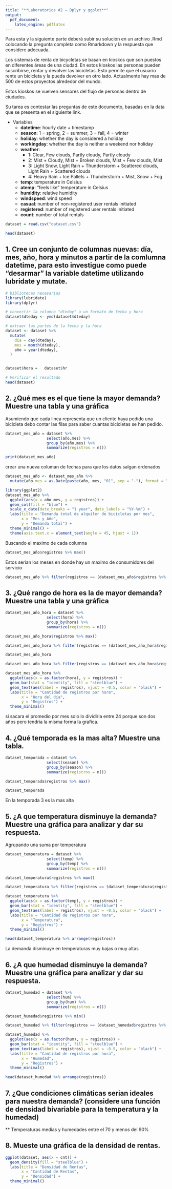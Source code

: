 ```yaml
---
title: "**Laboratorios #2 – Dplyr y ggplot**"
output:
  pdf_document:
    latex_engine: pdflatex
---
```


Para esta y la siguiente parte deberá subir su solución en un archivo
.Rmd colocando la pregunta completa como Rmarkdown y la respuesta que
considere adecuada.

Los sistemas de renta de bicycletas se basan en kioskos que son puestos
en diferentes áreas de una ciudad. En estos kioskos las personas pueden
suscribirse, rentar y devolver las bicicletas.
Esto permite que el usuario rente un bicicleta y la pueda devolver en
otro lado. Actualmente hay mas de 500 de estos proyectos alrededor del
mundo.

Estos kioskos se vuelven sensores del flujo de personas dentro de
ciudades.

Su tarea es contestar las preguntas de este documento, basadas en la
data que se presenta en el siguiente link.

- Variables
    - **datetime**: hourly date + timestamp
    - **season**: 1 = spring, 2 = summer, 3 = fall, 4 = winter
    - **holiday**: whether the day is considered a holiday
    - **workingday**: whether the day is neither a weekend nor holiday
    - **weather**:
        - 1: Clear, Few clouds, Partly cloudy, Partly cloudy
        - 2: Mist + Cloudy, Mist + Broken clouds, Mist + Few clouds, Mist
        - 3: Light Snow, Light Rain + Thunderstorm + Scattered clouds, Light Rain + Scattered clouds
        - 4: Heavy Rain + Ice Pallets + Thunderstorm + Mist, Snow + Fog
    - **temp**: temperature in Celsius
    - **atemp**: "feels like" temperature in Celsius
    - **humidity**: relative humidity
    - **windspeed**: wind speed
    - **casual**: number of non-registered user rentals initiated
    - **registered**: number of registered user rentals initiated
    - **count**: number of total rentals
    
```r

dataset = read.csv("dataset.csv")

head(dataset)

```


## 1. Cree un conjunto de columnas nuevas: día, mes, año, hora y minutos a partir de la comlumna datetime, para esto investigue como puede “desarmar” la variable datetime utilizando lubridate y mutate. 


```r
# bibliotecas necesarias
library(lubridate)
library(dplyr)

# convertir la columna "dteday" a un formato de fecha y hora
dataset$dteday <- ymd(dataset$dteday)

# extraer las partes de la fecha y la hora
dataset <- dataset %>%
  mutate(
    dia = day(dteday),
    mes = month(dteday),
    año = year(dteday),
  )


dataset$hora =   dataset$hr

# Verificar el resultado
head(dataset)

```

## 2. ¿Qué mes es el que tiene la mayor demanda? Muestre una tabla y una gráfica


Asumiendo que cada linea representa que un cliente haya pedido una bicicleta debo contar las filas para saber cuantas bicicletas se han pedido.

```r
dataset_mes_año = dataset %>% 
                  select(año,mes) %>% 
                  group_by(año,mes) %>%
                  summarize(registros = n())

print(dataset_mes_año)
```

crear una nueva columan de fechas para que los datos salgan ordenados

```r

dataset_mes_año <- dataset_mes_año %>%
  mutate(año_mes = as.Date(paste(año, mes, "01", sep = "-"), format = "%Y-%m-%d"))

```


```r
library(ggplot2)
dataset_mes_año %>%
  ggplot(aes(x = año_mes, y = registros)) +
  geom_col(fill = "blue") +
  scale_x_date(date_breaks = "1 year", date_labels = "%Y-%m") +
  labs(title = "Demanda total de alquiler de bicicletas por mes",
       x = "Mes y Año",
       y = "Demanda total") +
  theme_minimal() +
  theme(axis.text.x = element_text(angle = 45, hjust = 1))

```

Buscando el maximo de cada columna


```r
dataset_mes_año$registros %>% max()

```
Estos serian los meses en donde hay un maximo de consumidores del servicio

```r
dataset_mes_año %>% filter(registros == (dataset_mes_año$registros %>% max()))
```

## 3. ¿Qué rango de hora es la de mayor demanda? Muestre una tabla y una gráfica

```r
dataset_mes_año_hora = dataset %>% 
                  select(hora) %>% 
                  group_by(hora) %>%
                  summarize(registros = n())

```
```r
dataset_mes_año_hora$registros %>% max()

```

```r
dataset_mes_año_hora %>% filter(registros == (dataset_mes_año_hora$registros %>% max())) 
```
```r
dataset_mes_año_hora 
```

```r
dataset_mes_año_hora %>% filter(registros == (dataset_mes_año_hora$registros %>% max())) %>% select(hora, registros)
```


```r

dataset_mes_año_hora %>%
  ggplot(aes(x = as.factor(hora), y = registros)) +
  geom_bar(stat = "identity", fill = "steelblue") +
  geom_text(aes(label = registros), vjust = -0.5, color = "black") +
  labs(title = "Cantidad de registros por hora",
       x = "Hora del día",
       y = "Registros") +
  theme_minimal()

```

si sacara el promedio por mes solo lo dividiria entre 24 porque son dos años pero tendria la misma forma la grafica.


## 4. ¿Qué temporada es la mas alta? Muestre una tabla.


```r
dataset_temporada = dataset %>% 
                  select(season) %>% 
                  group_by(season) %>%
                  summarize(registros = n())

```



```r
dataset_temporada$registros %>% max()
```
```r
dataset_temporada 
```

En la temporada 3 es la mas alta



## 5. ¿A que temperatura disminuye la demanda? Muestre una gráfica para analizar y dar su respuesta.


Agrupando una suma por temperatura

```r
dataset_temperatura = dataset %>% 
                  select(temp) %>% 
                  group_by(temp) %>%
                  summarize(registros = n())

```

```r
dataset_temperatura$registros %>% max()

```
```r
dataset_temperatura %>% filter(registros == (dataset_temperatura$registros %>% min())) 
```



```r

dataset_temperatura %>%
  ggplot(aes(x = as.factor(temp), y = registros)) +
  geom_bar(stat = "identity", fill = "steelblue") +
  geom_text(aes(label = registros), vjust = -0.5, color = "black") +
  labs(title = "Cantidad de registros por hora",
       x = "Temperatura",
       y = "Registros") +
  theme_minimal()

```


```r

head(dataset_temperatura %>% arrange(registros))

```
La demanda disminuye en temperaturas muy bajas o muy altas

## 6. ¿A que humedad disminuye la demanda? Muestre una gráfica para analizar y dar su respuesta.


```r
dataset_humedad = dataset %>% 
                  select(hum) %>% 
                  group_by(hum) %>%
                  summarize(registros = n())

```

```r
dataset_humedad$registros %>% min()

```

```r
dataset_humedad %>% filter(registros == (dataset_humedad$registros %>% min())) 
```



```r

dataset_humedad %>%
  ggplot(aes(x = as.factor(hum), y = registros)) +
  geom_bar(stat = "identity", fill = "steelblue") +
  geom_text(aes(label = registros), vjust = -0.5, color = "black") +
  labs(title = "Cantidad de registros por hora",
       x = "Humedad",
       y = "Registros") +
  theme_minimal()

````
```r

head(dataset_humedad %>% arrange(registros))

````



## 7. ¿Que condiciones climáticas serian ideales para nuestra demanda? (considere una función de densidad bivariable para la temperatura y la humedad)


** Temperaturas medias y humedades entre el 70 y menos del 90%


## 8. Mueste una gráfica de la densidad de rentas.


```r

ggplot(dataset, aes(x = cnt)) +
  geom_density(fill = "steelblue") +
  labs(title = "Densidad de Rentas",
       x = "Cantidad de Rentas",
       y = "Densidad") +
  theme_minimal()

```
